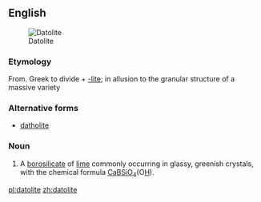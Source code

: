 ==English==
[[Image:Datolite.jpg|thumb|Datolite]]

===Etymology===
From. Greek to divide + [[-lite]]; in allusion to the granular structure of a massive variety

===Alternative forms===
*[[datholite]]

===Noun===
{{en-noun}}

# {{mineralogy}} A [[borosilicate]] of [[lime]] commonly occurring in glassy, greenish crystals, with the chemical formula [[calcium|Ca]][[boron|B]][[silicon|Si]][[oxygen|O]]<sub>4</sub>(O[[hydrogen|H]]).

[[pl:datolite]]
[[zh:datolite]]